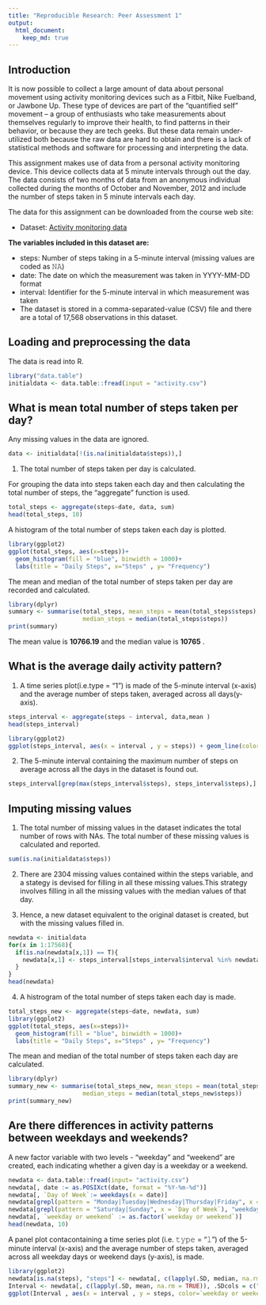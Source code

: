 ```yaml
---
title: "Reproducible Research: Peer Assessment 1"
output: 
  html_document:
    keep_md: true
---
```

## Introduction
It is now possible to collect a large amount of data about personal movement using activity monitoring devices such as a Fitbit, Nike Fuelband, or Jawbone Up. These type of devices are part of the “quantified self” movement – a group of enthusiasts who take measurements about themselves regularly to improve their health, to find patterns in their behavior, or because they are tech geeks. But these data remain under-utilized both because the raw data are hard to obtain and there is a lack of statistical methods and software for processing and interpreting the data.

This assignment makes use of data from a personal activity monitoring device. This device collects data at 5 minute intervals through out the day. The data consists of two months of data from an anonymous individual collected during the months of October and November, 2012 and include the number of steps taken in 5 minute intervals each day.

The data for this assignment can be downloaded from the course web site:

* Dataset: [Activity monitoring data](https://d396qusza40orc.cloudfront.net/repdata%2Fdata%2Factivity.zip) 

__The variables included in this dataset are:__

* steps: Number of steps taking in a 5-minute interval (missing values    are coded as 𝙽𝙰) </br>
* date: The date on which the measurement was taken in YYYY-MM-DD format   </br>
* interval: Identifier for the 5-minute interval in which measurement     was taken </br>
* The dataset is stored in a comma-separated-value (CSV) file and there   are a total of 17,568 observations in this dataset. 


## Loading and preprocessing the data
The data is read into R.

```r

library("data.table")
initialdata <- data.table::fread(input = "activity.csv")
```



## What is mean total number of steps taken per day?

Any missing values in the data are ignored.

```r

data <- initialdata[!(is.na(initialdata$steps)),]
```

1. The total number of steps taken per day is calculated. 

For grouping the data into steps taken each day and then calculating the total number of steps, the "aggregate" function is used.

```r
total_steps <- aggregate(steps~date, data, sum)
head(total_steps, 10)
```

A histogram of the total number of steps taken each day is plotted.
```r
library(ggplot2)
ggplot(total_steps, aes(x=steps))+
  geom_histogram(fill = "blue", binwidth = 1000)+
  labs(title = "Daily Steps", x="Steps" , y= "Frequency")
```

The mean and median of the total number of steps taken per day are recorded and calculated.
```r
library(dplyr)
summary <- summarise(total_steps, mean_steps = mean(total_steps$steps),
                     median_steps = median(total_steps$steps))
print(summary)


```
The mean value is __10766.19__ and the median value is __10765__ .

## What is the average daily activity pattern?
1. A time series plot(i.e.type = "1") is made of the 5-minute interval  (x-axis) and the average number of steps taken, averaged across all   days(y-axis). 
```r

steps_interval <- aggregate(steps ~ interval, data,mean )
head(steps_interval)

library(ggplot2)
ggplot(steps_interval, aes(x = interval , y = steps)) + geom_line(color="blue", size=1) + labs(title = "Average Daily Steps", x = "Interval", y = "Avg. Steps per day")
```

2. The 5-minute interval containing the maximum number of steps on average across all the days in the dataset is found out.

```r
steps_interval[grep(max(steps_interval$steps), steps_interval$steps),]
```

## Imputing missing values
1. The total number of missing values in the dataset indicates the total number of rows with NAs. The total number of these missing values is calculated and reported.

```r
sum(is.na(initialdata$steps))
```
2. There are 2304 missing values contained within the steps variable, and a stategy is devised for filling in all these missing values.This strategy involves filling in all the missing values with the median values of that day.

3. Hence, a new dataset equivalent to the original dataset is created, but with the missing values filled in.
```r

newdata <- initialdata
for(x in 1:17568){
  if(is.na(newdata[x,1]) == T){
    newdata[x,1] <- steps_interval[steps_interval$interval %in% newdata[x,3],2]
  }
}
head(newdata)
```

4. A histrogram of the total number of steps taken each day is made.
```r
total_steps_new <- aggregate(steps~date, newdata, sum)
library(ggplot2)
ggplot(total_steps, aes(x=steps))+
  geom_histogram(fill = "blue", binwidth = 1000)+
  labs(title = "Daily Steps", x="Steps" , y= "Frequency")
```

The mean and median of the total number of steps taken each day are calculated.

```r
library(dplyr)
summary_new <- summarise(total_steps_new, mean_steps = mean(total_steps_new$steps),
                     median_steps = median(total_steps_new$steps))
print(summary_new)
```





## Are there differences in activity patterns between weekdays and weekends?
A new factor variable with two levels - "weekday" and "weekend" are created, each indicating whether a given day is a weekday or a weekend.


```r
newdata <- data.table::fread(input= "activity.csv")
newdata[, date := as.POSIXct(date, format = "%Y-%m-%d")]
newdata[, `Day of Week`:= weekdays(x = date)]
newdata[grepl(pattern = "Monday|Tuesday|Wednesday|Thursday|Friday", x = `Day of Week`), "weekday or weekend"] <- "weekday"
newdata[grepl(pattern = "Saturday|Sunday", x = `Day of Week`), "weekday or weekend"] <- "weekend"
newdata[, `weekday or weekend` := as.factor(`weekday or weekend`)]
head(newdata, 10)
```

A panel plot contacontaining a time series plot (i.e. 𝚝𝚢𝚙𝚎 = "𝚕") of the 5-minute interval (x-axis) and the average number of steps taken, averaged across all weekday days or weekend days (y-axis), is made.

```r
library(ggplot2)
newdata[is.na(steps), "steps"] <- newdata[, c(lapply(.SD, median, na.rm = TRUE)), .SDcols = c("steps")]
Interval <- newdata[, c(lapply(.SD, mean, na.rm = TRUE)), .SDcols = c("steps"), by = .(interval, `weekday or weekend`)] 
ggplot(Interval , aes(x = interval , y = steps, color=`weekday or weekend`)) + geom_line() + labs(title = "Average Daily Steps by Weektype", x = "Interval", y = "No. of Steps") + facet_wrap(~`weekday or weekend` , ncol = 1, nrow=2)
```
